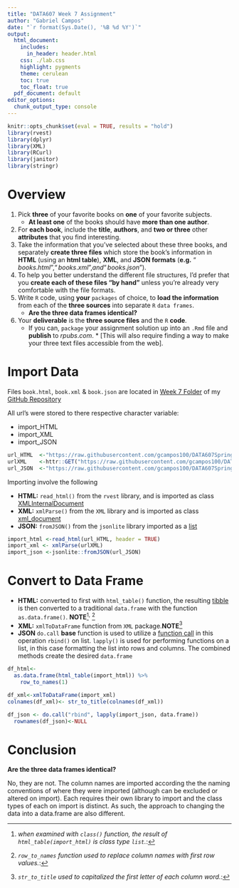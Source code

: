```yaml
---
title: "DATA607 Week 7 Assignment"
author: "Gabriel Campos"
date: "`r format(Sys.Date(), '%B %d %Y')`"
output: 
  html_document:
    includes:
      in_header: header.html
    css: ./lab.css
    highlight: pygments
    theme: cerulean
    toc: true
    toc_float: true
  pdf_document: default
editor_options: 
  chunk_output_type: console
---
```


```r
knitr::opts_chunk$set(eval = TRUE, results = "hold")
library(rvest)
library(dplyr)
library(XML)
library(RCurl)
library(janitor)
library(stringr)
```

Overview
========

1. Pick **three** of your favorite books on **one** of your favorite subjects. 
    + **At least one** of the books should have **more than one author**. 
2. For **each book**, include the **title**, **authors**, and **two or three** other **attributes** that you find interesting.
3. Take the information that you’ve selected about these three books, and separately **create three files** which store the book’s information in **HTML** (using an **html table**), **XML**, and **JSON formats** (**e.g.** $“books.html”, “books.xml”, and “books.json”$).
4. To help you better understand the different file structures, I’d prefer that you **create each of these files “by hand”** unless you’re already very comfortable with the file formats.
5. Write `R` code, using **your** `packages` of choice, to **load the information** from each of the **three sources** into separate `R` `data frames`. 
    + **Are the three data frames identical?**
6. Your **deliverable** is the **three source files** and the `R` **code**.
    + If you can, `package` your assignment solution up into an `.Rmd` file and **publish** to $rpubs.com$.       * [This will also require finding a way to make your three text files accessible from the web].

Import Data
===========

Files `book.html`, `book.xml` & `book.json` are located in [Week 7 Folder](https://github.com/gcampos100/DATA607Spring2021/tree/main/Week%207) of my [GitHub Repository](https://github.com/gcampos100/DATA607Spring2021)

All url's were stored to there respective character variable:

* import_HTML
* import_XML
* import_JSON

```r
url_HTML  <-"https://raw.githubusercontent.com/gcampos100/DATA607Spring2021/main/Week%207/book.html"
urlXML    <-httr::GET("https://raw.githubusercontent.com/gcampos100/DATA607Spring2021/main/Week%207/book.xml")
url_JSON  <-"https://raw.githubusercontent.com/gcampos100/DATA607Spring2021/main/Week%207/book.json"
```

Importing involve the following

+ **HTML:** `read_html()` from the `rvest` library, and is imported as class [XMLInternalDocument](https://www.rdocumentation.org/packages/XML/versions/3.99-0.5/topics/XMLInternalDocument-class)
+ **XML:** `xmlParse()` from the `XML` library and is imported as class [xml_document](https://www.rdocumentation.org/packages/xml2/versions/1.3.2/topics/xml_document-class)
+ **JSON:** `fromJSON()` from the `jsonlite` library imported as a [list](https://www.tutorialspoint.com/r/r_lists.htm)

```r
import_html <-read_html(url_HTML, header = TRUE)
import_xml <- xmlParse(urlXML)
import_json <-jsonlite::fromJSON(url_JSON)
```

Convert to Data Frame
=====================

* **HTML:** converted to first with `html_table()` function, the resulting [tibble](https://blog.rstudio.com/2016/03/24/tibble-1-0-0/#:~:text=There%20are%20two%20main%20differences,to%20work%20with%20large%20data.) is then converted to a traditional `data.frame` with the function `as.data.frame()`. **NOTE**[^1]$^,$ [^2]
* **XML:** `xmlToDataFrame` function from `XML` package.**NOTE**[^3]
* **JSON** `do.call` **base** function is used to utilize a [function  call](https://www.rdocumentation.org/packages/base/versions/3.6.2/topics/do.call) in this operation `rbind()` on list. `lapply()` is used for performing functions on a list, in this case formatting the list into rows and columns. The combined methods create the desired `data.frame`



```r
df_html<-
  as.data.frame(html_table(import_html)) %>%
    row_to_names(1)

df_xml<-xmlToDataFrame(import_xml)
colnames(df_xml)<- str_to_title(colnames(df_xml))

df_json <- do.call("rbind", lapply(import_json, data.frame))
  rownames(df_json)<-NULL
```

Conclusion
==========

**Are the three data frames identical?**

No, they are not. The column names are imported according the the naming conventions of where they were imported (although can be excluded or altered on import). Each requires their own library to import and the class types of each on import is distinct. As such, the approach to changing the data into a data.frame are also different.

[^1]:*when examined with `class()` function, the result of `html_table(import_html)` is class type `list`.*:
[^2]:*`row_to_names` function used to replace column names with first row values.*:
[^3]:*`str_to_title` used to capitalized the first letter of each column word.*: